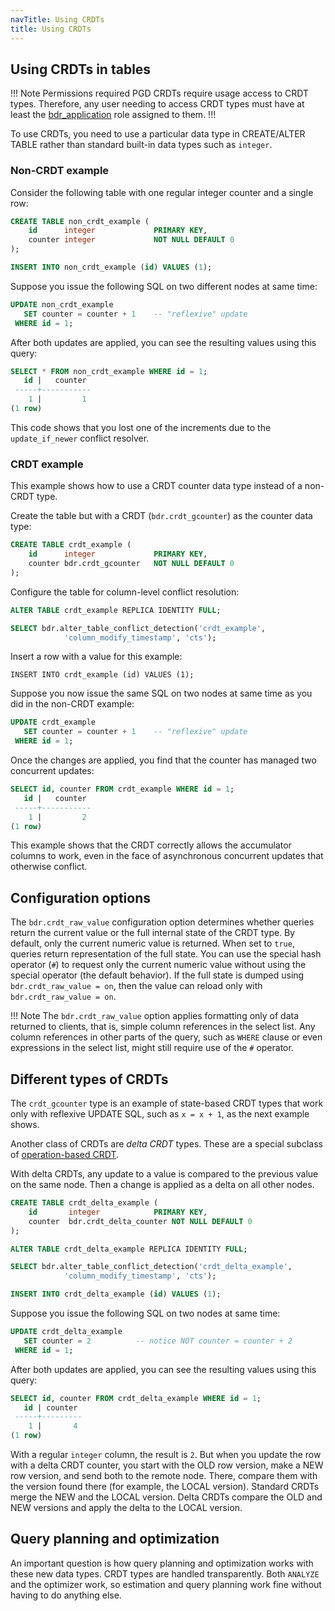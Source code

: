 ```yaml
---
navTitle: Using CRDTs
title: Using CRDTs
---
```


## Using CRDTs in tables

!!! Note Permissions required
PGD CRDTs require usage access to CRDT types. Therefore, any user needing to access CRDT types must have at least the [bdr_application](../../security/pgd-predefined-roles/#bdr_application) role assigned to them.
!!!

To use CRDTs, you need to use a particular data type in CREATE/ALTER TABLE rather than standard built-in data types such as `integer`.

### Non-CRDT example

Consider the following table with one regular integer counter and a single row:

```sql
CREATE TABLE non_crdt_example (
    id      integer				PRIMARY KEY,
    counter integer				NOT NULL DEFAULT 0
);

INSERT INTO non_crdt_example (id) VALUES (1);
```

Suppose you issue the following SQL on two different nodes at same time:

```sql
UPDATE non_crdt_example
   SET counter = counter + 1    -- "reflexive" update
 WHERE id = 1;
```

After both updates are applied, you can see the resulting values using this query:

```sql
SELECT * FROM non_crdt_example WHERE id = 1;
   id |   counter
 -----+-----------
    1 |         1
(1 row)
```

This code shows that you lost one of the increments due to the `update_if_newer` conflict resolver. 

### CRDT example

This example shows how to use a CRDT counter data type instead of a non-CRDT type.

Create the table but with a CRDT (`bdr.crdt_gcounter`) as the counter data type:

```sql
CREATE TABLE crdt_example (
    id      integer				PRIMARY KEY,
    counter bdr.crdt_gcounter	NOT NULL DEFAULT 0
);
```

Configure the table for column-level conflict resolution:

```sql
ALTER TABLE crdt_example REPLICA IDENTITY FULL;

SELECT bdr.alter_table_conflict_detection('crdt_example',
			'column_modify_timestamp', 'cts');
```

Insert a row with a value for this example:

```
INSERT INTO crdt_example (id) VALUES (1);
```

Suppose you now issue the same SQL on two nodes at same time as you did in the non-CRDT example: 

```sql
UPDATE crdt_example
   SET counter = counter + 1    -- "reflexive" update
 WHERE id = 1;
```

Once the changes are applied, you find that the counter has managed two concurrent updates:

```sql
SELECT id, counter FROM crdt_example WHERE id = 1;
   id |   counter
 -----+-----------
    1 |         2
(1 row)
```

This example shows that the CRDT correctly allows the accumulator columns to work, even in the face of asynchronous concurrent updates that otherwise conflict.

## Configuration options

The `bdr.crdt_raw_value` configuration option determines whether queries return the current value or the full internal state of the CRDT type. By default, only the current numeric value is returned. When set to `true`, queries return representation of the full state. You can use the special hash operator
(`#`) to request only the current numeric value without using the special operator (the default behavior). If the full state is dumped using `bdr.crdt_raw_value = on`, then the value can reload only with `bdr.crdt_raw_value = on`.

!!! Note
    The `bdr.crdt_raw_value` option applies formatting only of data returned to clients, that is, simple column references in the select list. Any column references in other parts of the query, such as `WHERE` clause or even expressions in the select list, might still require use of the `#` operator.

## Different types of CRDTs

The `crdt_gcounter` type is an example of state-based CRDT types that work only with reflexive UPDATE SQL, such as `x = x + 1`, as the next example shows.

Another class of CRDTs are *delta CRDT* types. These are a special subclass of [operation-based CRDT](02_state-op-crdts#operation-based-crdt-types-cmcrdt).

With delta CRDTs, any update to a value is compared to the previous value on the same node. Then a change is applied as a delta on all other nodes.

```sql
CREATE TABLE crdt_delta_example (
    id       integer            PRIMARY KEY,
    counter  bdr.crdt_delta_counter NOT NULL DEFAULT 0
);

ALTER TABLE crdt_delta_example REPLICA IDENTITY FULL;

SELECT bdr.alter_table_conflict_detection('crdt_delta_example',
			'column_modify_timestamp', 'cts');

INSERT INTO crdt_delta_example (id) VALUES (1);
```

Suppose you issue the following SQL on two nodes at same time:

```sql
UPDATE crdt_delta_example
   SET counter = 2          -- notice NOT counter = counter + 2
 WHERE id = 1;
```

After both updates are applied, you can see the resulting values using this query:

```sql
SELECT id, counter FROM crdt_delta_example WHERE id = 1;
   id | counter
 -----+---------
    1 |       4
(1 row)
```

With a regular `integer` column, the result is `2`. But when you update the row with a delta CRDT counter, you start with the OLD row version, make a NEW row version, and send both to the remote node. There, compare them with the version found there (for example, the LOCAL version). Standard CRDTs merge the NEW and the LOCAL version. Delta CRDTs compare the OLD and NEW versions and apply the delta
to the LOCAL version.

## Query planning and optimization

An important question is how query planning and optimization works with these new data types. CRDT types are handled transparently. Both `ANALYZE` and the optimizer work, so estimation and query planning work fine without having to do anything else.
